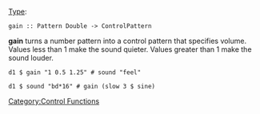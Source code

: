 {{DISPLAYTITLE:gain}} 
[[Type signature|Type]]: <source inline>gain :: Pattern Double -> ControlPattern</source>

'''gain''' turns a number pattern into a control pattern that specifies volume. Values less than 1 make the sound quieter. Values greater than 1 make the sound louder.

<source>
d1 $ gain "1 0.5 1.25" # sound "feel"

d1 $ sound "bd*16" # gain (slow 3 $ sine)
</source>

[[Category:Control Functions]]